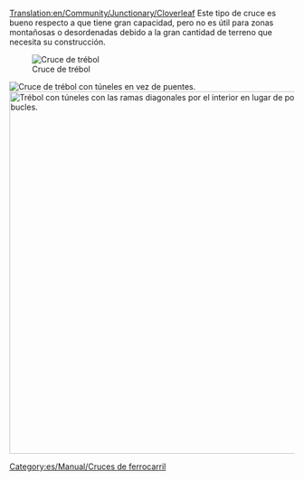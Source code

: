 [[Translation:en/Community/Junctionary/Cloverleaf]]
{{es/Community/Junctionary/Menú de Cruces}}
Este tipo de cruce es bueno respecto a que tiene gran capacidad, pero no es útil para zonas montañosas o desordenadas debido a la gran cantidad de terreno que necesita su construcción.

[[File:en/Community/Junctionary/Cloverleaf.png|none|frame|Cruce de trébol]]

{{es/Community/Junctionary/Criterios sobre cruces|Barato|1|0|1|2||0|1|0|1|1|0||Los trenes averiados sólo afectan a una vía y a un giro a la izquierda.|
*Puede manejar 4 trenes a la vez.
*Requiere una gran cantidad de espacio para construirlo sin curvas cerradas.
*Haga el lazo y las ramas diagonales más largos que sus trenes, así la línea principal no se bloqueará por un tren que espere.
*Use túneles si los puentes ralentizar el tren.
*Si es necesario, actualice a un [[es/Community/Junctionary/Cruce encima-debajo|cruce encima-debajo]].
*Área: 10 x 10.

*Para que coja completamente un tren de longitud 12 (6 casillas) en cada giro a la izquierda, utilice una longitud de 2 para cada lado del trébol e inicie el trébol a tres espacios de la intersección central.
*En general, la capacidad de cada trébol es de 7 x n para un trébol de tamaño n, donde n es la longitud de cada lado de la hoja (inicie el trébol de tamaño n a (2 x n)-1 espacios de distancia de la intersección central).
}}
[[File:en/Community/Junctionary/Cloverleaf with tunnels.png|none|frame|Cruce de trébol con túneles en vez de puentes.]]
[[File:en/Community/Junctionary/Cloverleaf inward corners.png|none|thumb|640px|Trébol con túneles con las ramas diagonales por el interior en lugar de por el exterior de los bucles.]]

[[Category:es/Manual/Cruces de ferrocarril]]